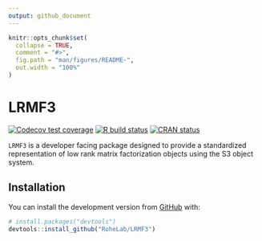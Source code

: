 ```yaml
---
output: github_document
---
```


<!-- README.md is generated from README.Rmd. Please edit that file -->

```r
knitr::opts_chunk$set(
  collapse = TRUE,
  comment = "#>",
  fig.path = "man/figures/README-",
  out.width = "100%"
)
```

# LRMF3

<!-- badges: start -->
[![Codecov test coverage](https://codecov.io/gh/RoheLab/LRMF3/branch/master/graph/badge.svg)](https://codecov.io/gh/RoheLab/LRMF3?branch=master)
[![R build status](https://github.com/RoheLab/LRMF3/workflows/R-CMD-check/badge.svg)](https://github.com/RoheLab/LRMF3/actions)
[![CRAN status](https://www.r-pkg.org/badges/version/LRMF3)](https://CRAN.R-project.org/package=LRMF3)
<!-- badges: end -->

`LRMF3` is a developer facing package designed to provide a standardized representation of low rank matrix factorization objects using the S3 object system.

## Installation

You can install the development version from [GitHub](https://github.com/) with:

``` r
# install.packages("devtools")
devtools::install_github("RoheLab/LRMF3")
```

